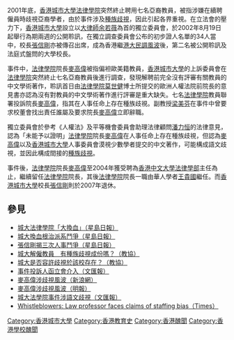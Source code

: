 {{No footnotes|time=2009-05-03T02:16:10+00:00 }}<!-- 本调用由 {{subst:No footnotes/auto}} 自动产生。 -->

2001年底，[[香港城市大學|香港城市大學]][[香港城市大學法律學院|法律學院]]突然終止聘用七名亞裔教員，被指涉嫌在續聘僱員時歧視亞裔學者，由於事件涉及[[種族歧視|種族歧視]]，因此引起各界重視。在立法會的壓力下，[[香港城市大學|香港城市大學]]設立以[[大律師|大律師]][[余若薇|余若薇]]為首的獨立委員會，於2002年8月19日起舉行為期兩週的公開聆訊，在獨立調查委員會公布的初步證人名單的34人當中，校長[[張信剛|張信剛]]亦被傳召出席，成為香港繼[[港大民調風波|港大民調風波]]後，第二名被公開聆訊及法庭式盤問的大學校長。

事件中，[[香港城市大學法律學院|法律學院]]院長[[麥高偉|麥高偉]]被指偏袒歐美籍教員，[[香港城市大學|香港城市大學]]的上訴委員會在[[香港城市大學法律學院|法律學院]]突然終止七名亞裔教員後進行調查，發現解聘前完全沒有評審有關教員的中文學術著作，聆訊首日由[[香港城市大學法律學院|法律學院]][[莫世健|莫世健]]博士所提交的歐洲人權法院前院長的意見書亦認為沒有對教員的中文學術著作進行評審是重大缺失。七名[[香港城市大學法律學院|法律學院]]教員聯署投訴院長[[麥高偉|麥高偉]]，指其在人事任命上存在種族歧視。副教授[[梁美芬|梁美芬]]在事件中曾要求校董會找出責任誰屬及要求院長[[麥高偉|麥高偉]]立即辭職。

獨立委員會於參考《人權法》及平等機會委員會助理法律顧問[[潘力恒|潘力恒]]的法律意見，認為「未能予以證明」[[香港城市大學法律學院|法律學院]]院長[[麥高偉|麥高偉]]在人事任命上存在種族歧視，但認為[[麥高偉|麥高偉]]以及[[香港城市大學|香港城市大學]]人事委員會漠視少數學者提交的中文著作，可能構成語文歧視，並因此構成間接的[[種族歧視|種族歧視]]。

事件後，[[香港城市大學法律學院|法律學院]]院長[[麥高偉|麥高偉]]至2004年獲受聘為[[香港中文大學|香港中文大學]][[香港中文大學法律學院|法律學部]]主任為止，繼續留任[[香港城市大學法律學院|法律學院]]院長，其後[[香港城市大學法律學院|法律學院]]院長一職由華人學者[[王貴國|王貴國]]繼任。而[[香港城市大學|香港城市大學]]校長[[張信剛|張信剛]]則於2007年退休。

==參見==
* [http://www.singtao.com/archive/fullstory.asp?andor=or&year1=2001&month1=12&day1=14&year2=2001&month2=12&day2=14&category=all&id=20011214g02&keyword1=&keyword2= 城大法律學院「大換血」（星島日報）]
* [http://www.singtao.com/archive/fullstory.asp?andor=or&year1=2002&month1=7&day1=1&year2=2002&month2=12&day2=6&category=g&id=20021125g03&keyword1=&keyword2= 城大換血根治派系鬥爭（星島日報）]
* [http://www.singtao.com/archive/fullstory.asp?andor=or&year1=2002&month1=1&day1=1&year2=2002&month2=9&day2=10&category=g&id=20020831g01&keyword1=&keyword2= 張信剛揭三次人事鬥爭（星島日報）]
* [http://www.hkptu.org.hk/ptu/director/pubdep/ptunews/434/4340103.htm 城大解僱教員　有種族歧視成份嗎？（教協）] {{Wayback|url=http://www.hkptu.org.hk/ptu/director/pubdep/ptunews/434/4340103.htm |date=20080226061417 }}
* [http://www.hkptu.org.hk/ptu/director/pubdep/taihoktao/special/303.htm 城大是否容許歧視於該校存在？（教協）] {{Wayback|url=http://www.hkptu.org.hk/ptu/director/pubdep/taihoktao/special/303.htm |date=20040428152313 }}
* [http://paper.wenweipo.com/2002/12/17/ED0212170014.htm 事件投訴人函立會介入（文匯報）]
* [http://edu.sina.com.hk/cgi-bin/news/show_news_f2.cgi?type=focus&name=education&id=1020502 麥高偉涉歧視風波（新浪網）]{{Dead link|date=2020年1月 |bot=InternetArchiveBot |fix-attempted=yes }}
* [http://life.mingpao.com/cfm/dailynews3b.cfm?File=20050412/nalgf/gfb2.txt 麥高偉涉歧視風波（明報）]
* [http://www.wenweipo.com/GB/?paper.wenweipo.com/2002/11/20/HK0211200029.htm 城大法學院事件涉語文歧視（文匯報）]{{dead link|date=2018年5月 |bot=InternetArchiveBot |fix-attempted=yes }}
* [http://www.timeshighereducation.co.uk/story.asp?storyCode=175841&sectioncode=26 Whistleblowers: Law professor faces claims of staffing bias（Times）]

{{香港城市大學}}
[[Category:香港城市大學|Category:香港城市大學]]
[[Category:香港教育史|Category:香港教育史]]
[[Category:香港醜聞|Category:香港醜聞]]
[[Category:香港學校醜聞|Category:香港學校醜聞]]